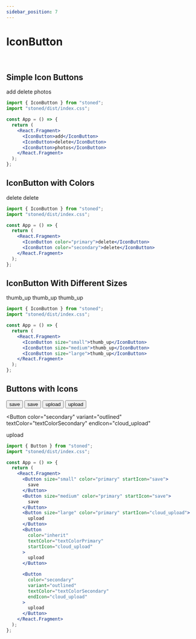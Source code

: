 ```yaml
---
sidebar_position: 7
---
```


# IconButton

<br />

## Simple Icon Buttons


<IconButton>add</IconButton>
<IconButton>delete</IconButton>
<IconButton>photos</IconButton>

```jsx title="src/App.js"
import { IconButton } from "stoned";
import "stoned/dist/index.css";

const App = () => {
  return (
    <React.Fragment>
      <IconButton>add</IconButton>
      <IconButton>delete</IconButton>
      <IconButton>photos</IconButton>
    </React.Fragment>
  );
};
```

## IconButton with Colors

<IconButton color="primary">delete</IconButton>
<IconButton color="secondary">delete</IconButton>

```jsx title="src/App.js"
import { IconButton } from "stoned";
import "stoned/dist/index.css";

const App = () => {
  return (
    <React.Fragment>
      <IconButton color="primary">delete</IconButton>
      <IconButton color="secondary">delete</IconButton>
    </React.Fragment>
  );
};
```

## IconButton With Different Sizes

<IconButton size="small">thumb_up</IconButton>
<IconButton size="medium">thumb_up</IconButton>
<IconButton size="large">thumb_up</IconButton>

```jsx title="src/App.js" import {IconButton} from "stoned"; import "stoned/dist/index.css";
import { IconButton } from "stoned";
import "stoned/dist/index.css";

const App = () => {
  return (
    <React.Fragment>
      <IconButton size="small">thumb_up</IconButton>
      <IconButton size="medium">thumb_up</IconButton>
      <IconButton size="large">thumb_up</IconButton>
    </React.Fragment>
  );
};
```

## Buttons with Icons


<Button size="small" color="primary" startIcon="save">
  save
</Button>
<Button size="medium" color="primary" startIcon="save">
  save
</Button>
<Button size="large" color="primary" startIcon="cloud_upload">
  upload
</Button>
<Button color="inherit" textColor="textColorPrimary" startIcon="cloud_upload">
  upload
</Button>

<Button
  color="secondary"
  variant="outlined"
  textColor="textColorSecondary"
  endIcon="cloud_upload"
>
  upload
</Button>

```jsx title="src/App.js"
import { Button } from "stoned";
import "stoned/dist/index.css";

const App = () => {
  return (
    <React.Fragment>
      <Button size="small" color="primary" startIcon="save">
        save
      </Button>
      <Button size="medium" color="primary" startIcon="save">
        save
      </Button>
      <Button size="large" color="primary" startIcon="cloud_upload">
        upload
      </Button>
      <Button
        color="inherit"
        textColor="textColorPrimary"
        startIcon="cloud_upload"
      >
        upload
      </Button>

      <Button
        color="secondary"
        variant="outlined"
        textColor="textColorSecondary"
        endIcon="cloud_upload"
      >
        upload
      </Button>
    </React.Fragment>
  );
};
```
